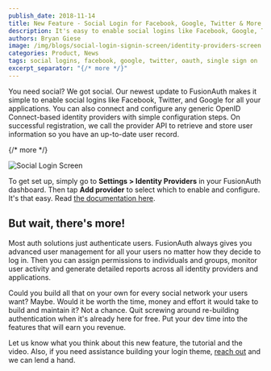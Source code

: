 ```yaml
---
publish_date: 2018-11-14 
title: New Feature - Social Login for Facebook, Google, Twitter & More
description: It's easy to enable social logins like Facebook, Google, Twitter and OpenID Connect with FusionAuth.
authors: Bryan Giese
image: /img/blogs/social-login-signin-screen/identity-providers-screen.png
categories: Product, News
tags: social logins, facebook, google, twitter, oauth, single sign on
excerpt_separator: "{/* more */}"
---
```


You need social? We got social. Our newest update to FusionAuth makes it simple to enable social logins like Facebook, Twitter, and Google for all your applications. You can also connect and configure any generic OpenID Connect-based identity providers with simple configuration steps. On successful registration, we call the provider API to retrieve and store user information so you have an up-to-date user record.

{/* more */}

![Social Login Screen](/img/blogs/social-login-signin-screen/social-login-signin-screen.png)

To get set up, simply go to **Settings > Identity Providers** in your FusionAuth dashboard. Then tap **Add provider** to select which to enable and configure. It's that easy. Read [the documentation here](/docs/v1/tech/identity-providers/).

## But wait, there's more!

Most auth solutions just authenticate users. FusionAuth always gives you advanced user management for all your users no matter how they decide to log in. Then you can assign permissions to individuals and groups, monitor user activity and generate detailed reports across all identity providers and applications.

Could you build all that on your own for every social network your users want? Maybe. Would it be worth the time, money and effort it would take to build and maintain it? Not a chance. Quit screwing around re-building authentication when it's already here for free. Put your dev time into the features that will earn you revenue.

Let us know what you think about this new feature, the tutorial and the video. Also, if you need assistance building your login theme, [reach out](/contact) and we can lend a hand.
